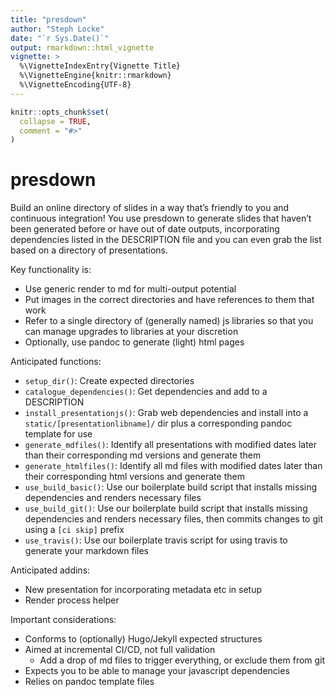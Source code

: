 ```yaml
---
title: "presdown"
author: "Steph Locke"
date: "`r Sys.Date()`"
output: rmarkdown::html_vignette
vignette: >
  %\VignetteIndexEntry{Vignette Title}
  %\VignetteEngine{knitr::rmarkdown}
  %\VignetteEncoding{UTF-8}
---
```


```r
knitr::opts_chunk$set(
  collapse = TRUE,
  comment = "#>"
)
```
# presdown

Build an online directory of slides in a way that's friendly to you and continuous integration! You use presdown to generate slides that haven't been generated before or have out of date outputs, incorporating dependencies listed in the DESCRIPTION file and you can even grab the list based on a directory of presentations.

Key functionality is:

- Use generic render to md for multi-output potential
- Put images in the correct directories and have references to them that work
- Refer to a single directory of (generally named) js libraries so that you can manage upgrades to libraries at your discretion
- Optionally, use pandoc to generate (light) html pages

Anticipated functions: 

- `setup_dir()`: Create expected directories
- `catalogue_dependencies()`: Get dependencies and add to a DESCRIPTION
- `install_presentationjs()`: Grab web dependencies and install into a `static/[presentationlibname]/` dir plus a corresponding pandoc template for use
- `generate_mdfiles()`: Identify all presentations with modified dates later than their corresponding md versions and generate them
- `generate_htmlfiles()`: Identify all md files with modified dates later than their corresponding html versions and generate them
- `use_build_basic()`: Use our boilerplate build script that installs missing dependencies and renders necessary files
- `use_build_git()`: Use our boilerplate build script that installs missing dependencies and renders necessary files, then commits changes to git using a `[ci skip]` prefix
- `use_travis()`: Use our boilerplate travis script for using travis to generate your markdown files

Anticipated addins:

- New presentation for incorporating metadata etc in setup
- Render process helper

Important considerations: 

- Conforms to (optionally) Hugo/Jekyll expected structures
- Aimed at incremental CI/CD, not full validation
    + Add a drop of md files to trigger everything, or exclude them from git
- Expects you to be able to manage your javascript dependencies
- Relies on pandoc template files
